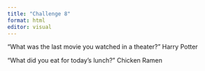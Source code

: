 ```yaml
---
title: "Challenge 8"
format: html
editor: visual
---
```


"What was the last movie you watched in a theater?"
Harry Potter

“What did you eat for today’s lunch?”
Chicken Ramen